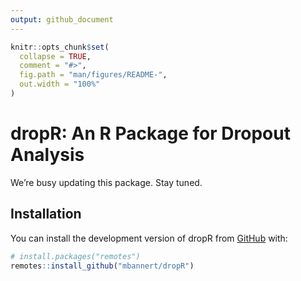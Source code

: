 ```yaml
---
output: github_document
---
```


<!-- README.md is generated from README.Rmd. Please edit that file -->

```r
knitr::opts_chunk$set(
  collapse = TRUE,
  comment = "#>",
  fig.path = "man/figures/README-",
  out.width = "100%"
)
```

# dropR: An R Package for Dropout Analysis

<!-- badges: start -->
<!-- badges: end -->

We're busy updating this package. Stay tuned.

## Installation

You can install the development version of dropR from [GitHub](https://github.com/) with:

``` r
# install.packages("remotes")
remotes::install_github("mbannert/dropR")
```

